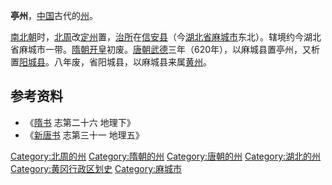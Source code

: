 '''亭州'''，[[中国|中国]]古代的[[州|州]]。

[[南北朝|南北朝]]时，[[北周|北周]]改[[定州|定州]]置，[[治所|治所]]在[[信安县_(南梁)|信安县]]（今[[湖北省|湖北省]][[麻城市|麻城市]]东北）。辖境约今湖北省麻城市一带。[[隋朝|隋朝]][[开皇|开皇]]初废。[[唐朝|唐朝]][[武德|武德]]三年（620年），以麻城县置亭州，又析置[[阳城县_(唐朝)|阳城县]]。八年废，省阳城县，以麻城县来属[[黄州_(隋朝)|黄州]]。

== 参考资料  ==
*《[[隋书|隋书]] 志第二十六 地理下》
*《[[新唐书|新唐书]] 志第三十一 地理五》

{{湖北行政区划小作品}}
{{DEFAULTSORT:T}}
[[Category:北周的州|Category:北周的州]]
[[Category:隋朝的州|Category:隋朝的州]]
[[Category:唐朝的州|Category:唐朝的州]]
[[Category:湖北的州|Category:湖北的州]]
[[Category:黄冈行政区划史|Category:黄冈行政区划史]]
[[Category:麻城市|Category:麻城市]]